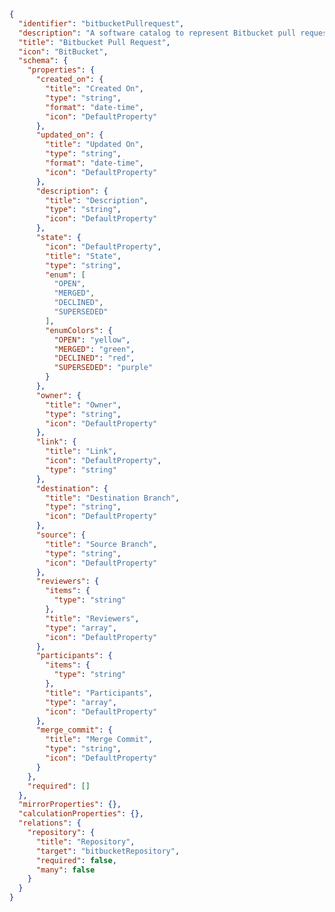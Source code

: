 ```json showLineNumbers
{
  "identifier": "bitbucketPullrequest",
  "description": "A software catalog to represent Bitbucket pull requests",
  "title": "Bitbucket Pull Request",
  "icon": "BitBucket",
  "schema": {
    "properties": {
      "created_on": {
        "title": "Created On",
        "type": "string",
        "format": "date-time",
        "icon": "DefaultProperty"
      },
      "updated_on": {
        "title": "Updated On",
        "type": "string",
        "format": "date-time",
        "icon": "DefaultProperty"
      },
      "description": {
        "title": "Description",
        "type": "string",
        "icon": "DefaultProperty"
      },
      "state": {
        "icon": "DefaultProperty",
        "title": "State",
        "type": "string",
        "enum": [
          "OPEN",
          "MERGED",
          "DECLINED",
          "SUPERSEDED"
        ],
        "enumColors": {
          "OPEN": "yellow",
          "MERGED": "green",
          "DECLINED": "red",
          "SUPERSEDED": "purple"
        }
      },
      "owner": {
        "title": "Owner",
        "type": "string",
        "icon": "DefaultProperty"
      },
      "link": {
        "title": "Link",
        "icon": "DefaultProperty",
        "type": "string"
      },
      "destination": {
        "title": "Destination Branch",
        "type": "string",
        "icon": "DefaultProperty"
      },
      "source": {
        "title": "Source Branch",
        "type": "string",
        "icon": "DefaultProperty"
      },
      "reviewers": {
        "items": {
          "type": "string"
        },
        "title": "Reviewers",
        "type": "array",
        "icon": "DefaultProperty"
      },
      "participants": {
        "items": {
          "type": "string"
        },
        "title": "Participants",
        "type": "array",
        "icon": "DefaultProperty"
      },
      "merge_commit": {
        "title": "Merge Commit",
        "type": "string",
        "icon": "DefaultProperty"
      }
    },
    "required": []
  },
  "mirrorProperties": {},
  "calculationProperties": {},
  "relations": {
    "repository": {
      "title": "Repository",
      "target": "bitbucketRepository",
      "required": false,
      "many": false
    }
  }
}
```